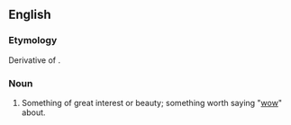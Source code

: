 ==English==

===Etymology===
Derivative of {{term|wow|lang=en}}.

===Noun===
{{en-noun}}

# {{context|NZ|slang|lang=en}} Something of great interest or beauty; something worth saying "[[wow]]" about.